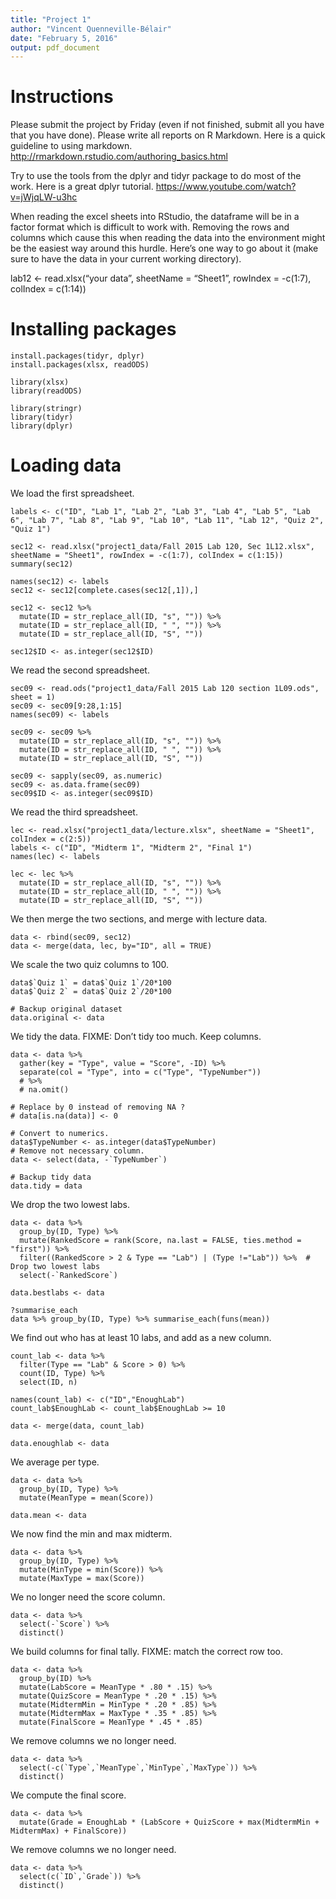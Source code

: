 ```yaml
---
title: "Project 1"
author: "Vincent Quenneville-Bélair"
date: "February 5, 2016"
output: pdf_document
---
```


# Instructions 

Please submit the project by Friday (even if not finished, submit all you have that you have done). 
Please write all reports on R Markdown. Here is a quick guideline to using markdown. <http://rmarkdown.rstudio.com/authoring_basics.html>

Try to use the tools from the dplyr and tidyr package to do most of the work. 
Here is a great dplyr tutorial. <https://www.youtube.com/watch?v=jWjqLW-u3hc>

When reading the excel sheets into RStudio, the dataframe will be in a factor format which is difficult to work with. 
Removing the rows and columns which cause this when reading the data into the environment might be the easiest way around this hurdle. 
Here's one way to go about it (make sure to have the data in your current working directory). 

lab12 <- read.xlsx("your data", sheetName = "Sheet1", rowIndex = -c(1:7), colIndex = c(1:14))

# Installing packages

```
install.packages(tidyr, dplyr)
install.packages(xlsx, readODS)

library(xlsx)
library(readODS)

library(stringr)
library(tidyr)
library(dplyr)
```

# Loading data

We load the first spreadsheet.
```
labels <- c("ID", "Lab 1", "Lab 2", "Lab 3", "Lab 4", "Lab 5", "Lab 6", "Lab 7", "Lab 8", "Lab 9", "Lab 10", "Lab 11", "Lab 12", "Quiz 2", "Quiz 1")

sec12 <- read.xlsx("project1_data/Fall 2015 Lab 120, Sec 1L12.xlsx", sheetName = "Sheet1", rowIndex = -c(1:7), colIndex = c(1:15))
summary(sec12)

names(sec12) <- labels
sec12 <- sec12[complete.cases(sec12[,1]),]

sec12 <- sec12 %>%
  mutate(ID = str_replace_all(ID, "s", "")) %>%
  mutate(ID = str_replace_all(ID, " ", "")) %>%
  mutate(ID = str_replace_all(ID, "S", ""))

sec12$ID <- as.integer(sec12$ID)
```

We read the second spreadsheet.
```
sec09 <- read.ods("project1_data/Fall 2015 Lab 120 section 1L09.ods", sheet = 1)
sec09 <- sec09[9:28,1:15]
names(sec09) <- labels

sec09 <- sec09 %>%
  mutate(ID = str_replace_all(ID, "s", "")) %>%
  mutate(ID = str_replace_all(ID, " ", "")) %>%
  mutate(ID = str_replace_all(ID, "S", ""))

sec09 <- sapply(sec09, as.numeric)
sec09 <- as.data.frame(sec09)
sec09$ID <- as.integer(sec09$ID)
```

We read the third spreadsheet.
```
lec <- read.xlsx("project1_data/lecture.xlsx", sheetName = "Sheet1", colIndex = c(2:5))
labels <- c("ID", "Midterm 1", "Midterm 2", "Final 1")
names(lec) <- labels

lec <- lec %>%
  mutate(ID = str_replace_all(ID, "s", "")) %>%
  mutate(ID = str_replace_all(ID, " ", "")) %>%
  mutate(ID = str_replace_all(ID, "S", ""))
```

We then merge the two sections, and merge with lecture data.
```
data <- rbind(sec09, sec12)
data <- merge(data, lec, by="ID", all = TRUE)
```

We scale the two quiz columns to 100.
```
data$`Quiz 1` = data$`Quiz 1`/20*100
data$`Quiz 2` = data$`Quiz 2`/20*100

# Backup original dataset
data.original <- data
```

We tidy the data.
FIXME: Don't tidy too much. Keep columns.
```
data <- data %>% 
  gather(key = "Type", value = "Score", -ID) %>%
  separate(col = "Type", into = c("Type", "TypeNumber")) 
  # %>%
  # na.omit()

# Replace by 0 instead of removing NA ?
# data[is.na(data)] <- 0

# Convert to numerics.
data$TypeNumber <- as.integer(data$TypeNumber)
# Remove not necessary column.
data <- select(data, -`TypeNumber`)

# Backup tidy data
data.tidy = data
```

We drop the two lowest labs.
```
data <- data %>%
  group_by(ID, Type) %>%
  mutate(RankedScore = rank(Score, na.last = FALSE, ties.method = "first")) %>%
  filter((RankedScore > 2 & Type == "Lab") | (Type !="Lab")) %>%  # Drop two lowest labs
  select(-`RankedScore`)

data.bestlabs <- data

?summarise_each
data %>% group_by(ID, Type) %>% summarise_each(funs(mean))
```

We find out who has at least 10 labs, and add as a new column.
```
count_lab <- data %>%
  filter(Type == "Lab" & Score > 0) %>%
  count(ID, Type) %>%
  select(ID, n)
  
names(count_lab) <- c("ID","EnoughLab")
count_lab$EnoughLab <- count_lab$EnoughLab >= 10

data <- merge(data, count_lab)

data.enoughlab <- data
 ```

We average per type.
```
data <- data %>%
  group_by(ID, Type) %>%
  mutate(MeanType = mean(Score))

data.mean <- data
```

We now find the min and max midterm.
```
data <- data %>%
  group_by(ID, Type) %>%
  mutate(MinType = min(Score)) %>%
  mutate(MaxType = max(Score))
```

We no longer need the score column.
```
data <- data %>%
  select(-`Score`) %>%
  distinct()
```

We build columns for final tally.
FIXME: match the correct row too.
```
data <- data %>%
  group_by(ID) %>%
  mutate(LabScore = MeanType * .80 * .15) %>%
  mutate(QuizScore = MeanType * .20 * .15) %>%
  mutate(MidtermMin = MinType * .20 * .85) %>%
  mutate(MidtermMax = MaxType * .35 * .85) %>%
  mutate(FinalScore = MeanType * .45 * .85)
```

We remove columns we no longer need.
```
data <- data %>%
  select(-c(`Type`,`MeanType`,`MinType`,`MaxType`)) %>%
  distinct()
```

We compute the final score.
```
data <- data %>%
  mutate(Grade = EnoughLab * (LabScore + QuizScore + max(MidtermMin + MidtermMax) + FinalScore))
```

We remove columns we no longer need.
```
data <- data %>%
  select(c(`ID`,`Grade`)) %>%
  distinct()
```